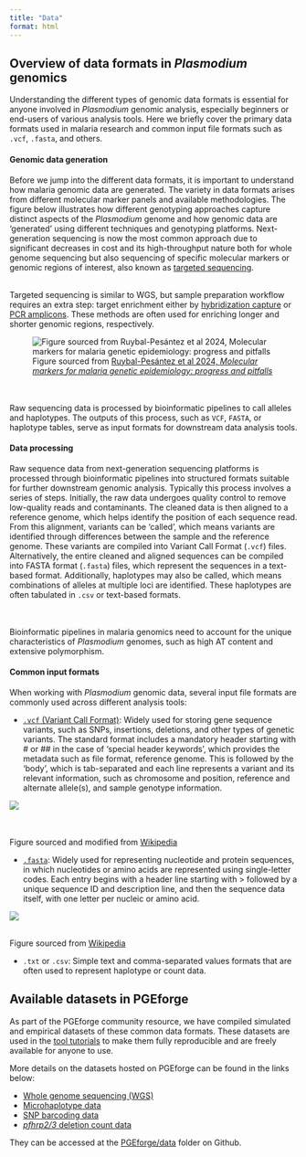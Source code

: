 ```yaml
---
title: "Data"
format: html
---
```


## Overview of data formats in *Plasmodium* genomics

Understanding the different types of genomic data formats is essential for anyone involved in *Plasmodium* genomic analysis, especially beginners or end-users of various analysis tools. Here we briefly cover the primary data formats used in malaria research and common input file formats such as `.vcf`, `.fasta`, and others.

#### Genomic data generation

Before we jump into the different data formats, it is important to understand how malaria genomic data are generated. The variety in data formats arises from different molecular marker panels and available methodologies. The figure below illustrates how different genotyping approaches capture distinct aspects of the *Plasmodium* genome and how genomic data are 'generated' using different techniques and genotyping platforms. Next-generation sequencing is now the most common approach due to significant decreases in cost and its high-throughput nature both for whole genome sequencing but also sequencing of specific molecular markers or genomic regions of interest, also known as [targeted sequencing](https://eu.idtdna.com/pages/technology/next-generation-sequencing/dna-sequencing/targeted-sequencing).

::: column-margin
<br> Targeted sequencing is similar to WGS, but sample preparation workflow requires an extra step: target enrichment either by [hybridization capture](https://eu.idtdna.com/pages/technology/next-generation-sequencing/dna-sequencing/targeted-sequencing/hybridization-capture) or [PCR amplicons](https://eu.idtdna.com/pages/technology/next-generation-sequencing/dna-sequencing/targeted-sequencing/amplicon-sequencing). These methods are often used for enriching longer and shorter genomic regions, respectively.
:::

![Figure sourced from [Ruybal-Pesántez et al 2024, *Molecular markers for malaria genetic epidemiology: progress and pitfalls*](https://doi.org/10.1016/j.pt.2023.11.006)](img/genetic_variation_types.png)

::: column-margin
<br> <br> Raw sequencing data is processed by bioinformatic pipelines to call alleles and haplotypes. The outputs of this process, such as `VCF`, `FASTA`, or haplotype tables, serve as input formats for downstream data analysis tools.
:::

#### Data processing

Raw sequence data from next-generation sequencing platforms is processed through bioinformatic pipelines into structured formats suitable for further downstream genomic analysis. Typically this process involves a series of steps. Initially, the raw data undergoes quality control to remove low-quality reads and contaminants. The cleaned data is then aligned to a reference genome, which helps identify the position of each sequence read. From this alignment, variants can be 'called', which means variants are identified through differences between the sample and the reference genome. These variants are compiled into Variant Call Format (`.vcf`) files. Alternatively, the entire cleaned and aligned sequences can be compiled into FASTA format (`.fasta`) files, which represent the sequences in a text-based format. Additionally, haplotypes may also be called, which means combinations of alleles at multiple loci are identified. These haplotypes are often tabulated in `.csv` or text-based formats.

::: column-margin
<br> <br> Bioinformatic pipelines in malaria genomics need to account for the unique characteristics of *Plasmodium* genomes, such as high AT content and extensive polymorphism.
:::

#### Common input formats

When working with *Plasmodium* genomic data, several input file formats are commonly used across different analysis tools:

::: {.column-margin style="font-size: 8px"}
<!-- VCF File Data Line Structure -->

<!-- | **Column** | **Description**                              | -->

<!-- |------------|----------------------------------------------| -->

<!-- | CHROM      | Chromosome identifier                        | -->

<!-- | POS        | Position of the variant on the chromosome    | -->

<!-- | ID         | Identifier for the variant (if available)    | -->

<!-- | REF        | Reference allele                             | -->

<!-- | ALT        | Alternate allele(s)                          | -->

<!-- | QUAL       | Quality score for the variant call           | -->

<!-- | FILTER     | Filter status (e.g., PASS or fail criteria)  | -->

<!-- | INFO       | Additional information about the variant     | -->

<!-- | FORMAT     | Format of the sample data                    | -->

<!-- | SAMPLES    | Genotype information for each sample         | -->
:::

-   [`.vcf` (Variant Call Format)](https://en.wikipedia.org/wiki/Variant_Call_Format): Widely used for storing gene sequence variants, such as SNPs, insertions, deletions, and other types of genetic variants. The standard format includes a mandatory header starting with \# or \## in the case of 'special header keywords', which provides the metadata such as file format, reference genome. This is followed by the 'body', which is tab-separated and each line represents a variant and its relevant information, such as chromosome and position, reference and alternate allele(s), and sample genotype information.

![](img/vcf_format.png)

::: column-margin
<br> <br> Figure sourced and modified from [Wikipedia](https://en.wikipedia.org/wiki/Variant_Call_Format)
:::

-   [`.fasta`](https://en.wikipedia.org/wiki/FASTA_format): Widely used for representing nucleotide and protein sequences, in which nucleotides or amino acids are represented using single-letter codes. Each entry begins with a header line starting with \> followed by a unique sequence ID and description line, and then the sequence data itself, with one letter per nucleic or amino acid.

![](img/fasta_format.png)

::: column-margin
<br> Figure sourced from [Wikipedia](https://en.wikipedia.org/wiki/FASTA_format)
:::

-   `.txt` or `.csv`: Simple text and comma-separated values formats that are often used to represent haplotype or count data.

## Available datasets in PGEforge

As part of the PGEforge community resource, we have compiled simulated and empirical datasets of these common data formats. These datasets are used in the [tool tutorials](tutorials_overview.qmd) to make them fully reproducible and are freely available for anyone to use.

More details on the datasets hosted on PGEforge can be found in the links below:

-   [Whole genome sequencing (WGS)](data_wgs.qmd)
-   [Microhaplotype data](data_mhaps.qmd)
-   [SNP barcoding data](data_snps.qmd)
-   [*pfhrp2/3* deletion count data](data_counts.qmd)

They can be accessed at the [PGEforge/data](https://github.com/mrc-ide/PGEforge/tree/main/data) folder on Github.
